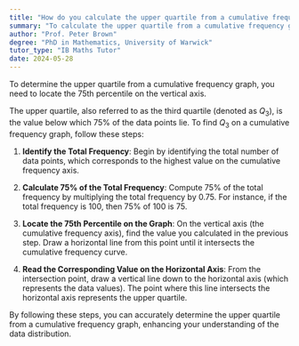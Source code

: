 ```yaml
---
title: "How do you calculate the upper quartile from a cumulative frequency graph?"
summary: "To calculate the upper quartile from a cumulative frequency graph, locate the 75th percentile on the vertical axis."
author: "Prof. Peter Brown"
degree: "PhD in Mathematics, University of Warwick"
tutor_type: "IB Maths Tutor"
date: 2024-05-28
---
```


To determine the upper quartile from a cumulative frequency graph, you need to locate the 75th percentile on the vertical axis.

The upper quartile, also referred to as the third quartile (denoted as $Q_3$), is the value below which 75% of the data points lie. To find $Q_3$ on a cumulative frequency graph, follow these steps:

1. **Identify the Total Frequency**: Begin by identifying the total number of data points, which corresponds to the highest value on the cumulative frequency axis.

2. **Calculate 75% of the Total Frequency**: Compute 75% of the total frequency by multiplying the total frequency by $0.75$. For instance, if the total frequency is $100$, then $75\%$ of $100$ is $75$.

3. **Locate the 75th Percentile on the Graph**: On the vertical axis (the cumulative frequency axis), find the value you calculated in the previous step. Draw a horizontal line from this point until it intersects the cumulative frequency curve.

4. **Read the Corresponding Value on the Horizontal Axis**: From the intersection point, draw a vertical line down to the horizontal axis (which represents the data values). The point where this line intersects the horizontal axis represents the upper quartile.

By following these steps, you can accurately determine the upper quartile from a cumulative frequency graph, enhancing your understanding of the data distribution.
    